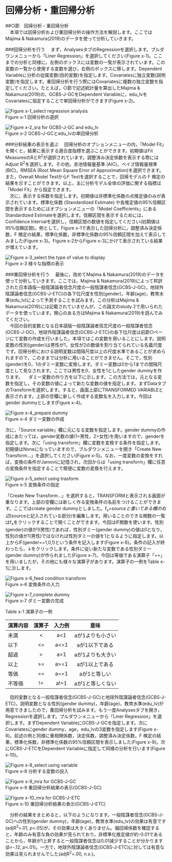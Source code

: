 # 回帰分析・重回帰分析 {#regression}

##○節　回帰分析・重回帰分析  
　本項では回帰分析および重回帰分析の操作方法を解説します。ここではMajima & Nakamura(2019)のデータを使って分析していきます。  

###回帰分析を行う 
　まず，AnalysesタブのRegressionを選択します。プルダウンメニューから「Liner Regression」を選択してください(Figure x-1)。ここまでの分析と同様に，左側のボックスには変数の一覧が表示されています。この変数の一覧から使用する変数を選び，右側のボックスに移します。Dependent Variableに分析の従属変数(目的変数)を指定します。Covariatesに独立変数(説明変数)を指定します。重回帰分析を行う際にはCovariatesに複数の独立変数を指定してください。たとえば，○節で記述統計量を算出したMajima & Nakamura(2019)の，GCBS-J-GCをDependent Variableに，edu_lvをCovariatesに指定することで単回帰分析ができます(Figure x-2)。  
 
![Figure x-1_select regression analysis](./img/05reg/Figure_x-1_select_regression_analysis.png)  
Figure x-1 回帰分析の選択  

 
![Figure x-2_sra for GCBS-J-GC and edu_lv](./img/05reg/Figure_x-2_sra_for_GCBS-J-GC_and_edu_lv.png)  
Figure x-2 GCBS-J-GCとedu_lvの単回帰分析

###分析結果の表示を選ぶ
　回帰分析のオプションメニューの内，「Model Fit」を開くと，結果に表示する適合度指標を選ぶことができます。初期値はFit MeasuresのRとR<sup>2</sup>が選択されています。調整済み決定係数を表示する際にはAdjust R<sup>2</sup>を選択します。その他，赤池情報量基準 (AIC)，ベイズ情報量規準 (BIC)，RMSEA (Root Mean Square Error of Approximation)を選択できます。また，Overall Model TestからF Testを選択することで，回帰モデルの F 検定の結果を示すことができます。以上，主に分析モデル全体の評価に関する指標は「Model Fit」から指定できます。  
　次に，表示する係数を指定します。初期値は非標準化係数の点推定値のみが表示されています。標準化係数 (Standardized Estimate) や各推定値の95%信頼区間を表示するためにはオプションメニューの「Model Coefficients」にあるStandardized Estimateを選択します。信頼区間を表示するためには，Confidence Intervalを選択し，信頼区間の数値を指定してください(初期値は95%信頼区間)。例として，Figure x-1で表示した回帰分析に，調整済み決定係数，F 検定の結果，標準化係数，非標準化係数の95%信頼区間を加えて表示してみました(Figure x-3)。Figure x-2からFigure x-3にかけて表示されている結果が増えています。
 
![Figure x-3_select the type of value to display](./img/05reg/Figure_x-3_select_the_type_of_value_to_display.png)  
Figure x-3 様々な指標の表示  

###重回帰分析を行う 
　最後に，改めてMajima & Nakamura(2019)のデータを使って分析していきます。ここでは，Majima & Nakamura(2019)によって邦訳された日本語版一般陰謀論者信念尺度の一般陰謀者信念(GCBS-J-GC)，地球外陰謀論者信念(GCBS-J-ETC)の各下位尺度を性別(gender)，年齢(age)，教育水準(edu_lv)によって予測することを試みます。この分析はMajima & Nakamura(2019)には記載されていませんが，この論文のstudy 2で用いられたデータを使っています。関心のある方はMajima & Nakamura(2019)を読んでみてください。  
　今回の目的変数となる日本語版一般陰謀論者信念尺度の一般陰謀者信念(GCBS-J-GC)，地球外陰謀論者信念(GCBS-J-ETC)の各下位尺度は前節○ページにて変数の作成を行いました。本項ではこの変数を用いることにします。説明変数の性別(gender)は男性が1，女性が2の数値を割り当てられている名義尺度です。回帰分析における説明変数は間隔尺度以上の尺度水準であることが求められますので，このままでは分析に用いることができません。そこで，性別(gender)を0，1のダミー変数に変換します。ダミー変数は0から1までの間隔尺度として見なされます。ここでは男性を0，女性を1としたgender dummyを作ります。
　ダミー変数の作り方を以下に示します。この方法では，元となる変数を指定し，その変数の値によって新たな変数の値を指定します。まずDataタブのTransformを選択します。すると，画面上部にTRANSFORMED VARIABLEと表示されます。上部の空欄に新しく作成する変数名を入力します。今回はgender dummyとします(Figure x-4)。  
 
![Figure x-4_prepare dummy](./img/05reg/Figure_x-4_prepare_dummy.png)  
Figure x-4 ダミー変数の作成

次に，「Source variable」欄に元になる変数を指定します。gender dummyの作成にあたっては，gender変数の値(1=男性，2=女性)を用いますので，genderを指定します。次に「using transform」欄に変数を変換する条件を指定します。初期値はNoneになっていますので，プルダウンメニューを開き「Create New Transform…」を選択してください(Figure x-5)。なお，一度変数の変換をすれば，変換の条件がJamoviに記憶され，次回からは「using transform」欄に任意の変換条件を指定することで簡便に変数の変換を行えます。  
 
![Figure x-5_select using trasform](./img/05reg/Figure_x-5_select_using_trasform.png)  
Figure x-5 変換条件の指定

「Create New Transform…」を選択すると，TRANSFORMと表示される画面が重なります。上部の空欄には新しく作る変換条件の名前をつけることができます。ここではcreate gender dummyとしました。f<sub>x</sub>=$sourceと書いてある欄の右辺($sourceと記入されている部分)を編集します。用いることのできる関数の一覧はf<sub>x</sub>をクリックすることで開くことができます。今回はIF関数を使います。性別(gender)の値が1(男性)であれば，性別ダミー(gender dummy)の値は0となり，性別の値が1(男性)ではなければ性別ダミーの値を1となるように指定します。以上からIF(gender==1,0,1)という条件を記入します(Figure x-6)。条件の記入が終わったら，↓をクリックします。条件に従い新たな変数である性別ダミー(gender dummy)が作られました(Figure x-7)。今回は等価である演算子「==」を用いましたが，その他にも様々な演算子があります。演算子の一例をTable x-1に示します。
 
![Figure x-6_feed condition transform](./img/05reg/Figure_x-6_feed_condition_transform.png)  
Figure x-6 変換条件の入力  

 
![Figure x-7_complete dummy](./img/05reg/Figure_x-7_complete_dummy.png)  
Figure x-7 ダミー変数の完成 

Table x-1 演算子の一例

| 演算内容 | 演算子 | 入力例 | 意味 |
| ----- | :-----: | :-----: | :-----: |
| 未満 | < | a<1 | aが1よりも小さい |
| 以下 | <= | a<=1 | aが1以下である |
| 超過 | > | a>1| aが1よりも大きい |
| 以上 | >= | a>=1| aが1以上である |
| 等価 | == | a==1| aが1と等しい |
| 不等価 | != | a!=1| aが1と等しくない | 

　目的変数となる一般陰謀者信念(GCBS-J-GC)と地球外陰謀論者信念(GCBS-J-ETC)，説明変数となる性別(gender dummy)，年齢(age)，教育水準(edu_lv)が用意できましたので，重回帰分析を試みます。もう一度Analysesタブを開き，Regressionを選択します。プルダウンメニューから「Liner Regression」を選択します。まずDependent VariableにGCBS-J-GCを指定します。次にCovariatesにgender dummy，age，edu_lvの3変数を指定します(Figure x-8)。前述の例と同様に重相関係数，決定係数，調整済み決定係数，F 検定の結果，標準化係数，非標準化係数の95%信頼区間を表示しました(Figure x-9)。次にGCBS-J-ETCをDependent Variableに指定して同様の分析を行います(Figure x-10)。  
 
![Figure x-8_select using variable](./img/05reg/Figure_x-8_select_using_variable.png)  
Figure x-8 分析する変数の投入  

 
![Figure x-9_mra for GCBS-J-GC](./img/05reg/Figure_x-9_mra_for_GCBS-J-GC.png)  
Figure x-9 重回帰分析結果の表示(GCBS-J-GC)  

 
![Figure x-10_mra for GCBS-J-ETC](./img/05reg/Figure_x-10_mra_for_GCBS-J-ETC.png)  
Figure x-10 重回帰分析結果の表示(GCBS-J-ETC)


　分析の結果をまとめると，以下のようになります。一般陰謀者信念(GCBS-J-GC)への性別(gender dummy)，年齢(age)，教育水準(edu_lv)の効果は有意です(adjR<sup>2</sup>=.01, *p*<.05)が，その効果は大きくありません。偏回帰係数を確認すると，年齢のみ有意な負の効果が見られており，非標準化推定値が約-0.01であることから，年齢が1上昇すると一般陰謀者信念は0.01減少することが分かります(β=-.12, *p*<.01)。一方で，地球外陰謀論者信念(GCBS-J-ETC)に対しては有意な効果は見られませんでした(adjR<sup>2</sup>=.00, *n.s.*)。  

